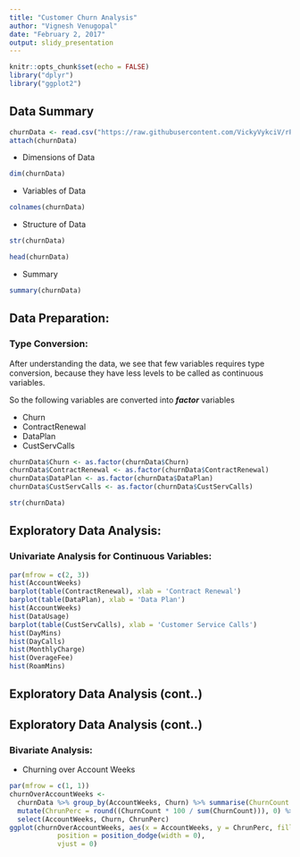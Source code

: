 ```yaml
---
title: "Customer Churn Analysis"
author: "Vignesh Venugopal"
date: "February 2, 2017"
output: slidy_presentation
---
```


```r
knitr::opts_chunk$set(echo = FALSE)
library("dplyr")
library("ggplot2")
```

## Data Summary

```r
churnData <- read.csv("https://raw.githubusercontent.com/VickyVykciV/rProgramming/master/dataFiles/Cellphone.csv", header = T)
attach(churnData)
```
- Dimensions of Data
```r
dim(churnData)
```
- Variables of Data
```r
colnames(churnData)
```
- Structure of Data
```r
str(churnData)

head(churnData)
```
- Summary
```r
summary(churnData)
```

## Data Preparation:

### Type Conversion:

After understanding the data, we see that few variables requires type conversion, because they have less levels to be called as continuous variables.

So the following variables are converted into **_factor_** variables

- Churn					
- ContractRenewal				
- DataPlan					
- CustServCalls

```r
churnData$Churn <- as.factor(churnData$Churn)
churnData$ContractRenewal <- as.factor(churnData$ContractRenewal)
churnData$DataPlan <- as.factor(churnData$DataPlan)
churnData$CustServCalls <- as.factor(churnData$CustServCalls)

str(churnData)
```

## Exploratory Data Analysis:

### Univariate Analysis for Continuous Variables:

```r
par(mfrow = c(2, 3))
hist(AccountWeeks)
barplot(table(ContractRenewal), xlab = 'Contract Renewal')
barplot(table(DataPlan), xlab = 'Data Plan')
hist(AccountWeeks)
hist(DataUsage)
barplot(table(CustServCalls), xlab = 'Customer Service Calls')
hist(DayMins)
hist(DayCalls)
hist(MonthlyCharge)
hist(OverageFee)
hist(RoamMins)
```

## Exploratory Data Analysis (cont..)

## Exploratory Data Analysis (cont..)

### Bivariate Analysis:

- Churning over Account Weeks

```r
par(mfrow = c(1, 1))
churnOverAccountWeeks <-
  churnData %>% group_by(AccountWeeks, Churn) %>% summarise(ChurnCount = length(Churn)) %>%
  mutate(ChrunPerc = round((ChurnCount * 100 / sum(ChurnCount))), 0) %>%
  select(AccountWeeks, Churn, ChrunPerc)
ggplot(churnOverAccountWeeks, aes(x = AccountWeeks, y = ChrunPerc, fill = Churn)) + geom_bar(stat = "identity") + geom_text(aes(label = ChrunPerc),
            position = position_dodge(width = 0),
            vjust = 0)
```
